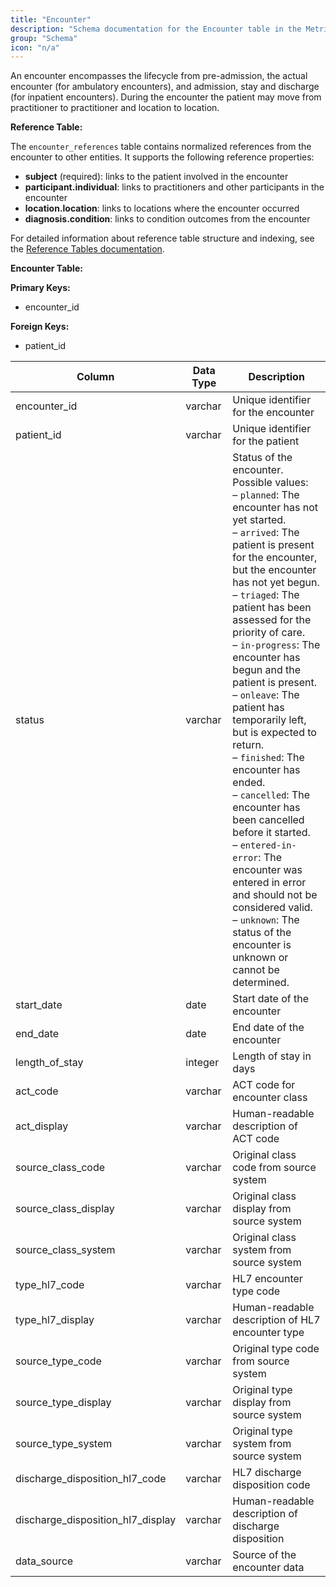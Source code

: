 ```yaml
---
title: "Encounter"
description: "Schema documentation for the Encounter table in the Metriport data model"
group: "Schema"
icon: "n/a"
---
```


An encounter encompasses the lifecycle from pre-admission, the actual encounter (for ambulatory encounters), and admission, stay and discharge (for inpatient encounters). During the encounter the patient may move from practitioner to practitioner and location to location.

**Reference Table:**

The `encounter_references` table contains normalized references from the encounter to other entities. It supports the following reference properties:
* **subject** (required): links to the patient involved in the encounter
* **participant.individual**: links to practitioners and other participants in the encounter
* **location.location**: links to locations where the encounter occurred
* **diagnosis.condition**: links to condition outcomes from the encounter

For detailed information about reference table structure and indexing, see the [Reference Tables documentation](/medical-api/handling-data/schema/reference-tables).

**Encounter Table:**

**Primary Keys:**
* encounter_id

**Foreign Keys:**
* patient_id

| Column | Data Type | Description |
| ------ | --------- | ----------- |
| encounter_id | varchar | Unique identifier for the encounter |
| patient_id | varchar | Unique identifier for the patient |
| status | varchar | Status of the encounter. Possible values:<br/>– <code>planned</code>: The encounter has not yet started.<br/>– <code>arrived</code>: The patient is present for the encounter, but the encounter has not yet begun.<br/>– <code>triaged</code>: The patient has been assessed for the priority of care.<br/>– <code>in-progress</code>: The encounter has begun and the patient is present.<br/>– <code>onleave</code>: The patient has temporarily left, but is expected to return.<br/>– <code>finished</code>: The encounter has ended.<br/>– <code>cancelled</code>: The encounter has been cancelled before it started.<br/>– <code>entered-in-error</code>: The encounter was entered in error and should not be considered valid.<br/>– <code>unknown</code>: The status of the encounter is unknown or cannot be determined.|
| start_date | date | Start date of the encounter |
| end_date | date | End date of the encounter |
| length_of_stay | integer | Length of stay in days |
| act_code | varchar | ACT code for encounter class |
| act_display | varchar | Human-readable description of ACT code |
| source_class_code | varchar | Original class code from source system |
| source_class_display | varchar | Original class display from source system |
| source_class_system | varchar | Original class system from source system |
| type_hl7_code | varchar | HL7 encounter type code |
| type_hl7_display | varchar | Human-readable description of HL7 encounter type |
| source_type_code | varchar | Original type code from source system |
| source_type_display | varchar | Original type display from source system |
| source_type_system | varchar | Original type system from source system |
| discharge_disposition_hl7_code | varchar | HL7 discharge disposition code |
| discharge_disposition_hl7_display | varchar | Human-readable description of discharge disposition |
| data_source | varchar | Source of the encounter data |
